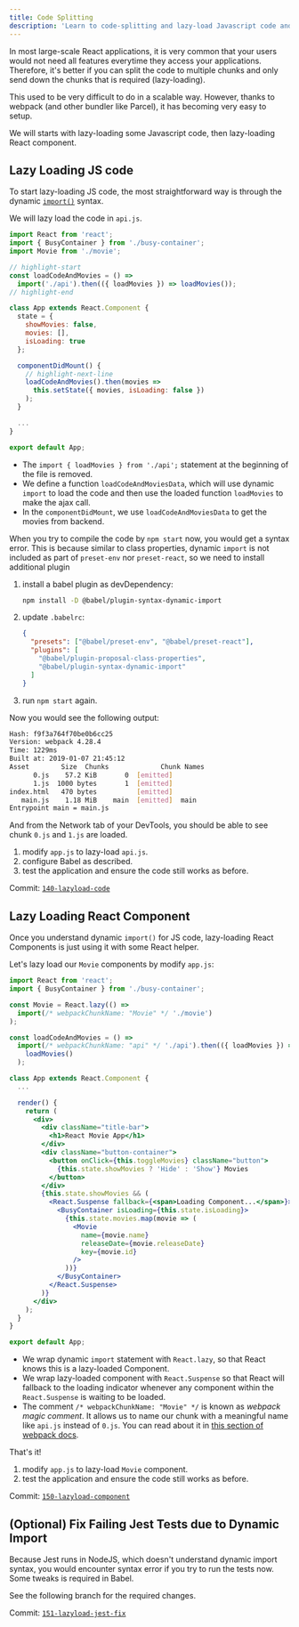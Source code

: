 ```yaml
---
title: Code Splitting
description: 'Learn to code-splitting and lazy-load Javascript code and React component.'
---
```


In most large-scale React applications, it is very common that your users would not need all features everytime they access your applications. Therefore, it's better if you can split the code to multiple chunks and only send down the chunks that is required (lazy-loading).

This used to be very difficult to do in a scalable way. However, thanks to webpack (and other bundler like Parcel), it has becoming very easy to setup.

We will starts with lazy-loading some Javascript code, then lazy-loading React component.

## Lazy Loading JS code

To start lazy-loading JS code, the most straightforward way is through the dynamic [`import()`][dynamic-import] syntax.

We will lazy load the code in `api.js`.

```jsx fileName=src/app.js
import React from 'react';
import { BusyContainer } from './busy-container';
import Movie from './movie';

// highlight-start
const loadCodeAndMovies = () =>
  import('./api').then(({ loadMovies }) => loadMovies());
// highlight-end

class App extends React.Component {
  state = {
    showMovies: false,
    movies: [],
    isLoading: true
  };

  componentDidMount() {
    // highlight-next-line
    loadCodeAndMovies().then(movies =>
      this.setState({ movies, isLoading: false })
    );
  }

  ...
}

export default App;
```

- The `import { loadMovies } from './api';` statement at the beginning of the file is removed.
- We define a function `loadCodeAndMoviesData`, which will use dynamic `import` to load the code and then use the loaded function `loadMovies` to make the ajax call.
- In the `componentDidMount`, we use `loadCodeAndMoviesData` to get the movies from backend.

When you try to compile the code by `npm start` now, you would get a syntax error. This is because similar to class properties, dynamic `import` is not included as part of `preset-env` nor `preset-react`, so we need to install additional plugin

1. install a babel plugin as devDependency:

   ```bash
   npm install -D @babel/plugin-syntax-dynamic-import
   ```

1. update `.babelrc`:
   ```json fileName=.babelrc highlightedLines=5
   {
     "presets": ["@babel/preset-env", "@babel/preset-react"],
     "plugins": [
       "@babel/plugin-proposal-class-properties",
       "@babel/plugin-syntax-dynamic-import"
     ]
   }
   ```
1. run `npm start` again.

Now you would see the following output:

```bash
Hash: f9f3a764f70be0b6cc25
Version: webpack 4.28.4
Time: 1229ms
Built at: 2019-01-07 21:45:12
Asset        Size  Chunks             Chunk Names
      0.js    57.2 KiB       0  [emitted]
      1.js  1000 bytes       1  [emitted]
index.html   470 bytes          [emitted]
   main.js    1.18 MiB    main  [emitted]  main
Entrypoint main = main.js
```

And from the Network tab of your DevTools, you should be able to see chunk `0.js` and `1.js` are loaded.

<Exercise title="Exercise">

1. modify `app.js` to lazy-load `api.js`.
1. configure Babel as described.
1. test the application and ensure the code still works as before.

Commit: [`140-lazyload-code`](https://github.com/malcolm-kee/react-movie-app/tree/140-lazyload-code)

</Exercise>

## Lazy Loading React Component

Once you understand dynamic `import()` for JS code, lazy-loading React Components is just using it with some React helper.

Let's lazy load our `Movie` components by modify `app.js`:

```jsx fileName=src/app.js
import React from 'react';
import { BusyContainer } from './busy-container';

const Movie = React.lazy(() =>
  import(/* webpackChunkName: "Movie" */ './movie')
);

const loadCodeAndMovies = () =>
  import(/* webpackChunkName: "api" */ './api').then(({ loadMovies }) =>
    loadMovies()
  );

class App extends React.Component {
  ...

  render() {
    return (
      <div>
        <div className="title-bar">
          <h1>React Movie App</h1>
        </div>
        <div className="button-container">
          <button onClick={this.toggleMovies} className="button">
            {this.state.showMovies ? 'Hide' : 'Show'} Movies
          </button>
        </div>
        {this.state.showMovies && (
          <React.Suspense fallback={<span>Loading Component...</span>}>
            <BusyContainer isLoading={this.state.isLoading}>
              {this.state.movies.map(movie => (
                <Movie
                  name={movie.name}
                  releaseDate={movie.releaseDate}
                  key={movie.id}
                />
              ))}
            </BusyContainer>
          </React.Suspense>
        )}
      </div>
    );
  }
}

export default App;
```

- We wrap dynamic `import` statement with `React.lazy`, so that React knows this is a lazy-loaded Component.
- We wrap lazy-loaded component with `React.Suspense` so that React will fallback to the loading indicator whenever any component within the `React.Suspense` is waiting to be loaded.
- The comment `/* webpackChunkName: "Movie" */` is known as _webpack magic comment_. It allows us to name our chunk with a meaningful name like `api.js` instead of `0.js`. You can read about it in [this section of webpack docs][webpack-dynamic-imports].

That's it!

<Exercise title="Exercise">

1. modify `app.js` to lazy-load `Movie` component.
1. test the application and ensure the code still works as before.

Commit: [`150-lazyload-component`](https://github.com/malcolm-kee/react-movie-app/tree/150-lazyload-component)

</Exercise>

## (Optional) Fix Failing Jest Tests due to Dynamic Import

Because Jest runs in NodeJS, which doesn't understand dynamic import syntax, you would encounter syntax error if you try to run the tests now. Some tweaks is required in Babel.

See the following branch for the required changes.

Commit: [`151-lazyload-jest-fix`](https://github.com/malcolm-kee/react-movie-app/tree/151-lazyload-jest-fix)

[dynamic-import]: https://developers.google.com/web/updates/2017/11/dynamic-import
[webpack-dynamic-imports]: https://webpack.js.org/guides/code-splitting/#dynamic-imports
